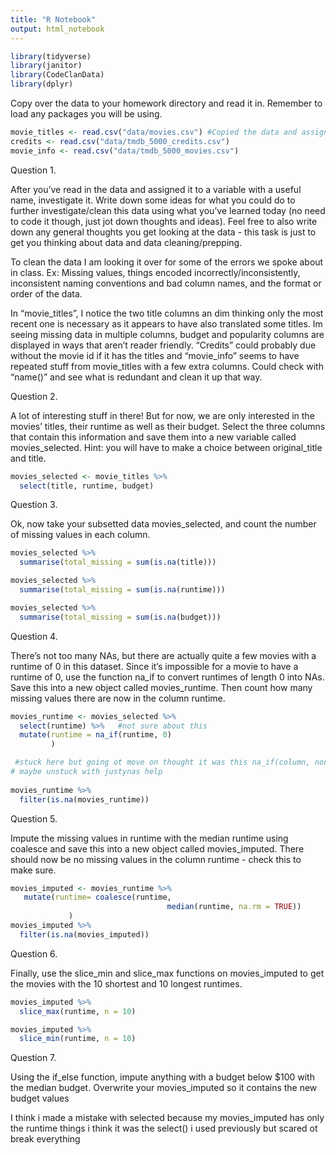 ```yaml
---
title: "R Notebook"
output: html_notebook
---
```


```r
library(tidyverse)
library(janitor)
library(CodeClanData)
library(dplyr) 
```

Copy over the data to your homework directory and read it in. Remember to load any packages you will be using.

```r
movie_titles <- read.csv("data/movies.csv") #Copied the data and assigned them
credits <- read.csv("data/tmdb_5000_credits.csv")
movie_info <- read.csv("data/tmdb_5000_movies.csv")
```

Question 1.

After you’ve read in the data and assigned it to a variable with a useful name, investigate it. Write down some ideas for what you could do to further investigate/clean this data using what you’ve learned today (no need to code it though, just jot down thoughts and ideas). Feel free to also write down any general thoughts you get looking at the data - this task is just to get you thinking about data and data cleaning/prepping.

To clean the data I am looking it over for some of the errors we spoke about in class. Ex: Missing values, things encoded incorrectly/inconsistently, inconsistent naming conventions and bad column names, and the format or order of the data.

In "movie_titles", I notice the two title columns an dim thinking only the most recent one is necessary as it appears to have also translated some titles. Im seeing missing data in multiple columns, budget and popularity columns are displayed in ways that aren't reader friendly. "Credits" could probably due without the movie id if it has the titles and "movie_info" seems to have repeated stuff from movie_titles with a few extra columns. Could check with "name()" and see what is redundant and clean it up that way.

Question 2.

A lot of interesting stuff in there! But for now, we are only interested in the movies’ titles, their runtime as well as their budget. Select the three columns that contain this information and save them into a new variable called movies_selected. Hint: you will have to make a choice between original_title and title.

```r
movies_selected <- movie_titles %>% 
  select(title, runtime, budget)
```

Question 3.

Ok, now take your subsetted data movies_selected, and count the number of missing values in each column.

```r
movies_selected %>% 
  summarise(total_missing = sum(is.na(title)))

movies_selected %>% 
  summarise(total_missing = sum(is.na(runtime)))

movies_selected %>% 
  summarise(total_missing = sum(is.na(budget)))
```
Question 4.

There’s not too many NAs, but there are actually quite a few movies with a runtime of 0 in this dataset. Since it’s impossible for a movie to have a runtime of 0, use the function na_if to convert runtimes of length 0 into NAs. Save this into a new object called movies_runtime. Then count how many missing values there are now in the column runtime.

```r
movies_runtime <- movies_selected %>% 
  select(runtime) %>%   #not sure about this
  mutate(runtime = na_if(runtime, 0)
         )

 #stuck here but going ot move on thought it was this na_if(column, non_standard_na) no clue why no work
# maybe unstuck with justynas help 
            
movies_runtime %>%
  filter(is.na(movies_runtime))
```
Question 5.

Impute the missing values in runtime with the median runtime using coalesce and save this into a new object called movies_imputed. There should now be no missing values in the column runtime - check this to make sure.

```r
movies_imputed <- movies_runtime %>%
   mutate(runtime= coalesce(runtime, 
                                   median(runtime, na.rm = TRUE))
             )
movies_imputed %>%
  filter(is.na(movies_imputed))
```

Question 6.

Finally, use the slice_min and slice_max functions on movies_imputed to get the movies with the 10 shortest and 10 longest runtimes.

```r
movies_imputed %>% 
  slice_max(runtime, n = 10)

movies_imputed %>% 
  slice_min(runtime, n = 10)
```
Question 7.

Using the if_else function, impute anything with a budget below $100 with the median budget. Overwrite your movies_imputed so it contains the new budget values

I think i made  a mistake with selected because my movies_imputed has only the runtime things i think it was the select() i used previously but scared ot break everything